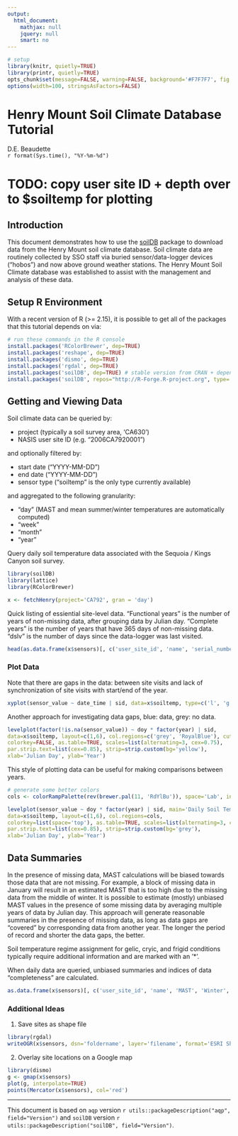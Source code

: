 ---
output:
  html_document:
    mathjax: null
    jquery: null
    smart: no
---

```{r setup, echo=FALSE, results='hide', warning=FALSE}
# setup
library(knitr, quietly=TRUE)
library(printr, quietly=TRUE)
opts_chunk$set(message=FALSE, warning=FALSE, background='#F7F7F7', fig.align='center', fig.retina=2, dev='png', tidy=FALSE, verbose=FALSE)
options(width=100, stringsAsFactors=FALSE)
```

Henry Mount Soil Climate Database Tutorial
==========================================
D.E. Beaudette
<br>
`r format(Sys.time(), "%Y-%m-%d")`

# TODO: copy user site ID + depth over to $soiltemp for plotting


## Introduction
This document demonstrates how to use the [soilDB](https://r-forge.r-project.org/scm/viewvc.php/*checkout*/docs/soilDB/soilDB-Intro.html?root=aqp) package to download data from the Henry Mount soil climate database. Soil climate data are routinely collected by SSO staff via buried sensor/data-logger devices ("hobos") and now above ground weather stations. The Henry Mount Soil Climate database was established to assist with the management and analysis of these data.


## Setup R Environment
With a recent version of R (>= 2.15), it is possible to get all of the packages that this tutorial depends on via:
```{r install-deps, eval=FALSE}
# run these commands in the R console
install.packages('RColorBrewer', dep=TRUE)
install.packages('reshape', dep=TRUE)
install.packages('dismo', dep=TRUE)
install.packages('rgdal', dep=TRUE)
install.packages('soilDB', dep=TRUE) # stable version from CRAN + dependencies
install.packages('soilDB', repos="http://R-Forge.R-project.org", type='source') # most recent copy from r-forge
```


## Getting and Viewing Data
Soil climate data can be queried by:
 
 * project (typically a soil survey area, 'CA630')
 * NASIS user site ID (e.g. "2006CA7920001")

and optionally filtered by:

 * start date ("YYYY-MM-DD")
 * end date ("YYYY-MM-DD")
 * sensor type ("soiltemp" is the only type currently available)
 
and aggregated to the following granularity:

 * "day" (MAST and mean summer/winter temperatures are automatically computed)
 * "week"
 * "month"
 * "year"


Query daily soil temperature data associated with the Sequoia / Kings Canyon soil survey.
```{r get-data, fig.width=6, fig.height=7, results='hide'}
library(soilDB)
library(lattice)
library(RColorBrewer)

x <- fetchHenry(project='CA792', gran = 'day')
```

Quick listing of essiential site-level data. "Functional years" is the number of years of non-missing data, after grouping data by Julian day. "Complete years" is the number of years that have 365 days of non-missing data. "dslv" is the number of days since the data-logger was last visited.
```{r view-data, fig.width=6, fig.height=7}
head(as.data.frame(x$sensors)[, c('user_site_id', 'name', 'serial_number', 'MAST', 'Winter', 'Summer', 'STR', 'functional.yrs', 'complete.yrs', 'dslv')])
```


### Plot Data
Note that there are gaps in the data: between site visits and lack of synchronization of site visits with start/end of the year.
```{r plot-time-series, fig.width=10, fig.height=7}
xyplot(sensor_value ~ date_time | sid, data=x$soiltemp, type=c('l', 'g'), as.table=TRUE, layout=c(1,6), xlab='Date', ylab='Deg C')
```


Another approach for investigating data gaps, blue: data, grey: no data.
```{r plot-time-series-levelplot, fig.width=9, fig.height=9}
levelplot(factor(!is.na(sensor_value)) ~ doy * factor(year) | sid, 
data=x$soiltemp, layout=c(1,6), col.regions=c('grey', 'RoyalBlue'), cuts=1, 
colorkey=FALSE, as.table=TRUE, scales=list(alternating=3, cex=0.75), 
par.strip.text=list(cex=0.85), strip=strip.custom(bg='yellow'), 
xlab='Julian Day', ylab='Year')
```

This style of plotting data can be useful for making comparisons between years. 
```{r plot-time-series-levelplot-2, fig.width=9, fig.height=9.5}
# generate some better colors
cols <- colorRampPalette(rev(brewer.pal(11, 'RdYlBu')), space='Lab', interpolate='spline')

levelplot(sensor_value ~ doy * factor(year) | sid, main='Daily Soil Temperature at 50cm\nDeg. C',
data=x$soiltemp, layout=c(1,6), col.regions=cols,
colorkey=list(space='top'), as.table=TRUE, scales=list(alternating=3, cex=0.75), 
par.strip.text=list(cex=0.85), strip=strip.custom(bg='grey'), 
xlab='Julian Day', ylab='Year')
```


## Data Summaries

In the presence of missing data, MAST calculations will be biased towards those data that are not missing. For example, a block of missing data in January will result in an estimated MAST that is too high due to the missing data from the middle of winter. It is possible to estimate (mostly) unbiased MAST values in the presence of some missing data by averaging multiple years of data by Julian day.  This approach will generate reasonable summaries in the presence of missing data, as long as data gaps are "covered" by corresponding data from another year. The longer the period of record and shorter the data gaps, the better.

Soil temperature regime assignment for gelic, cryic, and frigid conditions typically require additional information and are marked with an '*'.

When daily data are queried, unbiased summaries and indices of data "completeness" are calculated.
```{r data-summary, fig.width=6, fig.height=7}
as.data.frame(x$sensors)[, c('user_site_id', 'name', 'MAST', 'Winter', 'Summer', 'STR', 'functional.yrs', 'complete.yrs')]
```




### Additional Ideas

1. Save sites as shape file
```{r save-as-shp, eval=FALSE}
library(rgdal)
writeOGR(x$sensors, dsn='foldername', layer='filename', format='ESRI Shapefile')
```

2. Overlay site locations on a Google map
```{r map-data, eval=FALSE}
library(dismo)
g <- gmap(x$sensors)
plot(g, interpolate=TRUE)
points(Mercator(x$sensors), col='red')
```


----------------------------
This document is based on `aqp` version `r utils::packageDescription("aqp", field="Version")` and `soilDB` version `r utils::packageDescription("soilDB", field="Version")`.

